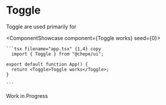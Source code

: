 

# Toggle

Toggle are used primarily for

<ComponentShowcase component={<Toggle>Toggle works</Toggle>} seed={0}>
   <div>

    ```tsx filename="app.tsx" {1,4} copy
      import { Toggle } from "@chepe/ui";

    export default function App() {
      return <Toggle>Toggle works</Toggle>;
    }

    ```

  </div>
</ComponentShowcase>

<Callout emoji="⚠️" type="warning">
  Work in Progress
</Callout>

